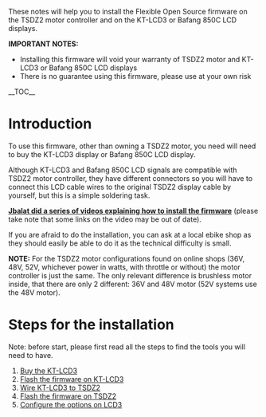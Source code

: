 These notes will help you to install the Flexible Open Source firmware on the TSDZ2 motor controller and on the KT-LCD3 or Bafang 850C LCD displays.

'''IMPORTANT NOTES:'''
* Installing this firmware will void your warranty of TSDZ2 motor and KT-LCD3 or Bafang 850C LCD displays
* There is no guarantee using this firmware, please use at your own risk

__TOC__

= Introduction =

To use this firmware, other than owning a TSDZ2 motor, you need will need to buy the KT-LCD3 display or Bafang 850C LCD display.

Although KT-LCD3 and Bafang 850C LCD signals are compatible with TSDZ2 motor controller, they have different connectors so you will have to connect this LCD cable wires to the original TSDZ2 display cable by yourself, but this is a simple soldering task.

'''[https://www.youtube.com/watch?v=nj8GxKHut3o Jbalat did a series of videos explaining how to install the firmware]''' (please take note that some links on the video may be out of date).

If you are afraid to do the installation, you can ask at a local ebike shop as they should easily be able to do it as the technical difficulty is small.

'''NOTE:''' For the TSDZ2 motor configurations found on online shops (36V, 48V, 52V, whichever power in watts, with throttle or without) the motor controller is just the same. The only relevant difference is brushless motor inside, that there are only 2 different: 36V and 48V motor (52V systems use the 48V motor).

= Steps for the installation =
Note: before start, please first read all the steps to find the tools you will need to have.

# [[KT-LCD3|Buy the KT-LCD3]]
# [[How to flash the Flexible OpenSource firmware on KT LCD3|Flash the firmware on KT-LCD3]]
# [[Wire KT-LCD3 to TSDZ2]]
# [[Flash the firmware on TSDZ2]]
# [[Usage-and-configuration-of-firmware-version-0.17.x|Configure the options on LCD3]]
